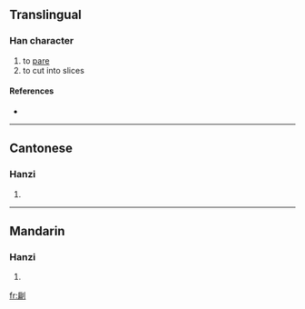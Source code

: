 ==Translingual==

===Han character===
{{Han char|rn=18|rad=刀|as=09|sn=11|four=|canj=戈月中弓 (IBLN)|ids=⿰[[扁]][[刂]]}}

# to [[pare]]
# to cut into slices

====References====
* {{Han ref|kx=0142.090|hdz=10349.080|uh=34F2|ud=13554}}

----

==Cantonese==

===Hanzi===
{{yue-hanzi|jyut=|y=pin3}}

# {{defn|Cantonese|sort=刀09}}

----

==Mandarin==

===Hanzi===
{{cmn-hanzi|pin=[[piàn]] ([[pian4]])|wg=p'ien<sup>4</sup>}}

# {{defn|Mandarin|sort=刀09}}

[[fr:㓲]]